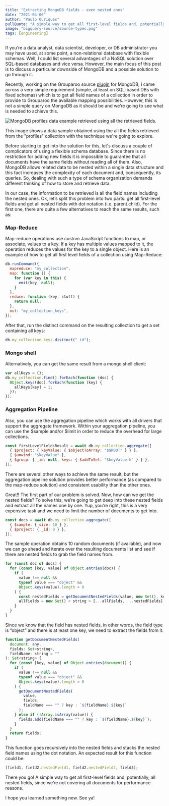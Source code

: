 ```yaml
---
title: "Extracting MongoDB fields - even nested ones"
date: "2021-04-06"
author: "Paulo Ouriques"
pullQuote: "A simple way to get all first-level fields and, potentially, all nested fields from a MongoDB collection."
image: "bigquery-source/source-types.png"
tags: [engineering]
---
```


If you’re a data analyst, data scientist, developer, or DB administrator you may have used, at some point, a non-relational database with flexible schemas. Well, I could list several advantages of a NoSQL solution over SQL-based databases and vice versa. However, the main focus of this post is to discuss a particular downside of MongoDB and a possible solution to go through it.

Recently, working on the Grouparoo source [plugin](https://github.com/grouparoo/grouparoo/tree/main/plugins/%40grouparoo/mongo) for MongoDB, I came across a very simple requirement (simple, at least on SQL-based DBs with fixed schemas) which is to get all field names of a collection in order to provide to Grouparoo the available mapping possibilities. However, this is not a simple query on MongoDB as it should be and we’re going to see what is needed to achieve this.

<Image
  centered
  source="New Source Mongo"
  alt="MongoDB profiles data example retrieved using all the retrieved fields."
  src="extracting-all-mongodb-fields/fields-usage.jpg"
  width={799}
  height={610}
/>

This image shows a data sample obtained using the all the fields retrieved from the "profiles" collection with the technique we're going to explore.

Before starting to get into the solution for this, let's discuss a couple of complicators of using a flexible schema database. Since there is no restriction for adding new fields it is impossible to guarantee that all documents have the same fields without reading all of them. Also, MongoDB allows related data to be nested within a single data structure and this fact increases the complexity of each document and, consequently, its queries. So, dealing with such a type of schema organization demands different thinking of how to store and retrieve data.

In our case, the information to be retrieved is all the field names including the nested ones. Ok, let’s split this problem into two parts: get all first-level fields and get all nested fields with dot notation (i.e. parent.child). For the first one, there are quite a few alternatives to reach the same results, such as:

### Map-Reduce

Map-reduce operations use custom JavaScript functions to map, or associate, values to a key. If a key has multiple values mapped to it, the operation reduces the values for the key to a single object. Here is an example of how to get all first level fields of a collection using Map-Reduce:

```js
db.runCommand({
  mapreduce: "my_collection",
  map: function () {
    for (var key in this) {
      emit(key, null);
    }
  },
  reduce: function (key, stuff) {
    return null;
  },
  out: "my_collection_keys",
});
```

After that, run the distinct command on the resulting collection to get a set containing all keys:

```js
db.my_collection_keys.distinct("_id");
```

### Mongo shell

Alternatively, you can get the same result from a mongo shell client:

```js
var allKeys = {};
db.my_collection.find().forEach(function (doc) {
  Object.keys(doc).forEach(function (key) {
    allKeys[key] = 1;
  });
});
```

### Aggregation Pipeline

Also, you can use the aggregation pipeline which works with all drivers that support the aggregate framework. Within your aggregation pipeline, you can use the $sample and/or $limit in order to reduce the overhead for large collections.

```js
const firstLevelFieldsResult = await db.my_collection.aggregate([
  { $project: { keyValue: { $objectToArray: "$$ROOT" } } },
  { $unwind: "$keyValue" },
  { $group: { _id: null, keys: { $addToSet: "$keyValue.k" } } },
]);
```

There are several other ways to achieve the same result, but the aggregation pipeline solution provides better performance (as compared to the map-reduce solution) and consistent usability than the other ones.

Great!! The first part of our problem is solved. Now, how can we get the nested fields? To solve this, we’re going to get deep into these nested fields and extract all the names one by one. Yup, you’re right, this is a very expensive task and we need to limit the number of documents to get into.

```js
const docs = await db.my_collection.aggregate([
  { $sample: { size: 10 } },
  { $project: { _id: 0 } },
]);
```

The sample operation obtains 10 random documents (if available), and now we can go ahead and iterate over the resulting documents list and see if there are nested fields to grab the field names from.

```js
for (const doc of docs) {
  for (const [key, value] of Object.entries(doc)) {
    if (
      value !== null &&
      typeof value === "object" &&
      Object.keys(value).length > 0
    ) {
      const nestedFields = getDocumentNestedFields(value, new Set(), key);
      allFields = new Set() < string > [...allFields, ...nestedFields];
    }
  }
}
```

Since we know that the field has nested fields, in other words, the field type is “object” and there is at least one key, we need to extract the fields from it.

```js
function getDocumentNestedFields(
  document: any,
  fields: Set<string>,
  fieldName: string = ""
): Set<string> {
  for (const [key, value] of Object.entries(document)) {
    if (
      value !== null &&
      typeof value === "object" &&
      Object.keys(value).length > 0
    ) {
      getDocumentNestedFields(
        value,
        fields,
        fieldName === "" ? key : `${fieldName}.${key}`
      );
    } else if (!Array.isArray(value)) {
      fields.add(fieldName === "" ? key : `${fieldName}.${key}`);
    }
  }
  return fields;
}
```

This function goes recursively into the nested fields and stacks the nested field names using the dot notation. An expected result for this function could be:

```js
[field1, field2.nestedField1, field2.nestedField2, field3];
```

There you go! A simple way to get all first-level fields and, potentially, all nested fields, since we’re not covering all documents for performance reasons.

I hope you learned something new. See ya!
